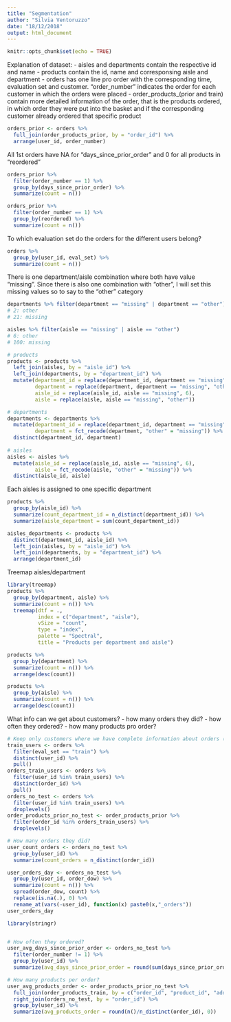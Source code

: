```yaml
---
title: "Segmentation"
author: "Silvia Ventoruzzo"
date: "18/12/2018"
output: html_document
---
```


```r
knitr::opts_chunk$set(echo = TRUE)
```

Explanation of dataset:
- aisles and departments contain the respective id and name
- products contain the id, name and corresponsing aisle and department
- orders has one line pro order with the corresponding time, evaluation set and customer. "order_number" indicates the order for each customer in which the orders were placed
- order_products_(prior and train) contain more detailed information of the order, that is the products ordered, in which order they were put into the basket and if the corresponding customer already ordered that specific product 

```r
orders_prior <- orders %>%
  full_join(order_products_prior, by = "order_id") %>%
  arrange(user_id, order_number)
```

All 1st orders have NA for "days_since_prior_order" and 0 for all products in "reordered"
```r
orders_prior %>%
  filter(order_number == 1) %>%
  group_by(days_since_prior_order) %>%
  summarize(count = n())

orders_prior %>%
  filter(order_number == 1) %>%
  group_by(reordered) %>%
  summarize(count = n())
```

To which evaluation set do the orders for the different users belong?
```r
orders %>%
  group_by(user_id, eval_set) %>%
  summarize(count = n())
```

There is one department/aisle combination where both have value "missing". Since there is also one combination with "other", I will set this missing values so to say to the "other" category
```r
departments %>% filter(department == "missing" | department == "other")
# 2: other
# 21: missing

aisles %>% filter(aisle == "missing" | aisle == "other")
# 6: other
# 100: missing

# products
products <- products %>%
  left_join(aisles, by = "aisle_id") %>%
  left_join(departments, by = "department_id") %>%
  mutate(department_id = replace(department_id, department == "missing", 2),
         department = replace(department, department == "missing", "other"),
         aisle_id = replace(aisle_id, aisle == "missing", 6),
         aisle = replace(aisle, aisle == "missing", "other"))

# departments
departments <- departments %>%
  mutate(department_id = replace(department_id, department == "missing", 2),
         department = fct_recode(department, "other" = "missing")) %>%
  distinct(department_id, department)
         
# aisles
aisles <- aisles %>%
  mutate(aisle_id = replace(aisle_id, aisle == "missing", 6),
         aisle = fct_recode(aisle, "other" = "missing")) %>%
  distinct(aisle_id, aisle)

```

Each aisles is assigned to one specific department
```r
products %>%
  group_by(aisle_id) %>%
  summarize(count_department_id = n_distinct(department_id)) %>%
  summarize(aisle_department = sum(count_department_id))

aisles_departments <- products %>%
  distinct(department_id, aisle_id) %>%
  left_join(aisles, by = "aisle_id") %>%
  left_join(departments, by = "department_id") %>%
  arrange(department_id) 
```

Treemap aisles/department
```r
library(treemap)
products %>%
  group_by(department, aisle) %>%
  summarize(count = n()) %>%
  treemap(dtf = .,
          index = c("department", "aisle"),
          vSize = "count",
          type = "index",
          palette = "Spectral",
          title = "Products per department and aisle")

products %>%
  group_by(department) %>%
  summarize(count = n()) %>%
  arrange(desc(count))

products %>%
  group_by(aisle) %>%
  summarize(count = n()) %>%
  arrange(desc(count))

```

What info can we get about customers?
- how many orders they did?
- how often they ordered?
- how many products pro order?
```r
# Keep only customers where we have complete information about orders (prior + train)
train_users <- orders %>%
  filter(eval_set == "train") %>% 
  distinct(user_id) %>%
  pull()
orders_train_users <- orders %>%
  filter(user_id %in% train_users) %>%
  distinct(order_id) %>%
  pull()
orders_no_test <- orders %>%
  filter(user_id %in% train_users) %>%
  droplevels()
order_products_prior_no_test <- order_products_prior %>%
  filter(order_id %in% orders_train_users) %>%
  droplevels()

# How many orders they did?
user_count_orders <- orders_no_test %>%
  group_by(user_id) %>%
  summarize(count_orders = n_distinct(order_id))

user_orders_day <- orders_no_test %>%
  group_by(user_id, order_dow) %>%
  summarize(count = n()) %>%
  spread(order_dow, count) %>%
  replace(is.na(.), 0) %>%
  rename_at(vars(-user_id), function(x) paste0(x,"_orders"))
user_orders_day

library(stringr)


# How often they ordered?
user_avg_days_since_prior_order <- orders_no_test %>%
  filter(order_number != 1) %>%
  group_by(user_id) %>%
  summarize(avg_days_since_prior_order = round(sum(days_since_prior_order)/n(), 0))

# How many products per order?
user_avg_products_order <- order_products_prior_no_test %>%
  full_join(order_products_train, by = c("order_id", "product_id", "add_to_cart_order", "reordered")) %>%
  right_join(orders_no_test, by = "order_id") %>%
  group_by(user_id) %>%
  summarize(avg_products_order = round(n()/n_distinct(order_id), 0))




```